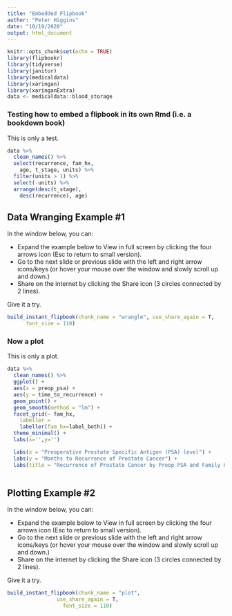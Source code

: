 ```yaml
---
title: "Embedded Flipbook"
author: "Peter Higgins"
date: "10/19/2020"
output: html_document
---
```


```r
knitr::opts_chunk$set(echo = TRUE)
library(flipbookr)
library(tidyverse)
library(janitor)
library(medicaldata)
library(xaringan)
library(xaringanExtra)
data <- medicaldata::blood_storage
```

### Testing how to embed a flipbook in its own Rmd (i.e. a bookdown book)

This is only a test.

```r
data %>% 
  clean_names() %>% 
  select(recurrence, fam_hx, 
    age, t_stage, units) %>% 
  filter(units > 1) %>% 
  select(-units) %>% 
  arrange(desc(t_stage), 
    desc(recurrence), age)
```

## Data Wranging Example #1

In the window below, you can:

- Expand the example below to View in full screen by clicking the four arrows icon (Esc to return to small version).
- Go to the next slide or previous slide with the left and right arrow icons/keys (or hover your mouse over the window and slowly scroll up and down.) 
- Share on the internet by clicking the Share icon (3 circles connected by 2 lines).

Give it a try.

```r
build_instant_flipbook(chunk_name = "wrangle", use_share_again = T,
      font_size = 110)
```

### Now a plot

This is only a plot.

```r
data %>% 
  clean_names() %>% 
  ggplot() +
  aes(x = preop_psa) +
  aes(y = time_to_recurrence) + 
  geom_point() +
  geom_smooth(method = "lm") +
  facet_grid(~ fam_hx, 
    labeller = 
    labeller(fam_hx=label_both)) + 
  theme_minimal() +
  labs(x='',y='')

  labs(x = "Preoperative Prostate Specific Antigen (PSA) level") +
  labs(y = "Months to Recurrence of Prostate Cancer") +
  labs(title = "Recurrence of Prostate Cancer by Preop PSA and Family History")
  
```

## Plotting Example #2

In the window below, you can:

- Expand the example below to View in full screen by clicking the four arrows icon (Esc to return to small version).
- Go to the next slide or previous slide with the left and right arrow icons/keys (or hover your mouse over the window and slowly scroll up and down.) 
- Share on the internet by clicking the Share icon (3 circles connected by 2 lines).

Give it a try.

```r
build_instant_flipbook(chunk_name = "plot", 
                use_share_again = T,
                  font_size = 110)
```
